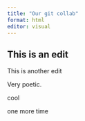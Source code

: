 ```yaml
---
title: "Our git collab"
format: html
editor: visual
---
```


## This is an edit

This is another edit

Very poetic.

cool

one more time
